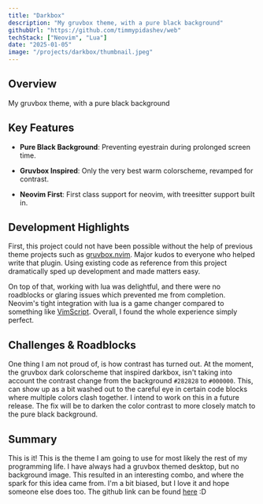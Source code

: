 ```yaml
---
title: "Darkbox"
description: "My gruvbox theme, with a pure black background"
githubUrl: "https://github.com/timmypidashev/web"
techStack: ["Neovim", "Lua"]
date: "2025-01-05"
image: "/projects/darkbox/thumbnail.jpeg"
---
```


## Overview
My gruvbox theme, with a pure black background

## Key Features
* **Pure Black Background**: Preventing eyestrain during prolonged screen time.

* **Gruvbox Inspired**: Only the very best warm colorscheme, revamped for contrast.

* **Neovim First**: First class support for neovim, with treesitter support built in.

## Development Highlights
First, this project could not have been possible without the help of previous theme projects 
such as [gruvbox.nvim](https://github.com/ellisonleao/gruvbox.nvim). Major kudos to everyone
who helped write that plugin. Using existing code as reference from this project dramatically 
sped up development and made matters easy. 

On top of that, working with lua was delightful, and there were no roadblocks or glaring
issues which prevented me from completion. Neovim's tight integration with lua is a game
changer compared to something like [VimScript](https://vimdoc.sourceforge.net/htmldoc/usr_41.html). 
Overall, I found the whole experience simply perfect. 

## Challenges & Roadblocks
One thing I am not proud of, is how contrast has turned out. At the moment, the gruvbox dark 
colorscheme that inspired darkbox, isn't taking into account the contrast change from the 
background `#282828` to `#000000`. This, can show up as a bit washed out to the careful eye in certain
code blocks where multiple colors clash together. I intend to work on this in a future release. 
The fix will be to darken the color contrast to more closely match to the pure black background.

## Summary
This is it! This is the theme I am going to use for most likely the rest of my programming life.
I have always had a gruvbox themed desktop, but no background image. This resulted in an interesting
combo, and where the spark for this idea came from. I'm a bit biased, but I love it and hope 
someone else does too. The github link can be found [here](https://github.com/timmypidashev/darkbox.nvim) :D
